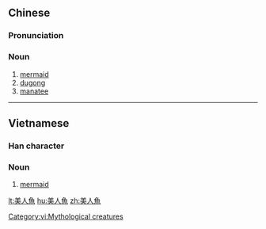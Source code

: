 {{also|美人鱼}}
==Chinese==
{{zh-forms|s=美人鱼|type=12}}

===Pronunciation===
{{zh-pron
|m=měirényú
|c=mei5 jan4 jyu4
|cat=n
}}

===Noun===
{{zh-noun}}

# [[mermaid]]
# [[dugong]]
# [[manatee]]

{{zh-cat|Mythological creatures}}

----

==Vietnamese==

===Han character===
{{vi-hantu|[[mỹ nhân ngư]]}}

===Noun===
{{vi-noun|sc=Hani}}

# [[mermaid]]

[[Category:vi:Mythological creatures]]

[[lt:美人魚]]
[[hu:美人魚]]
[[zh:美人魚]]